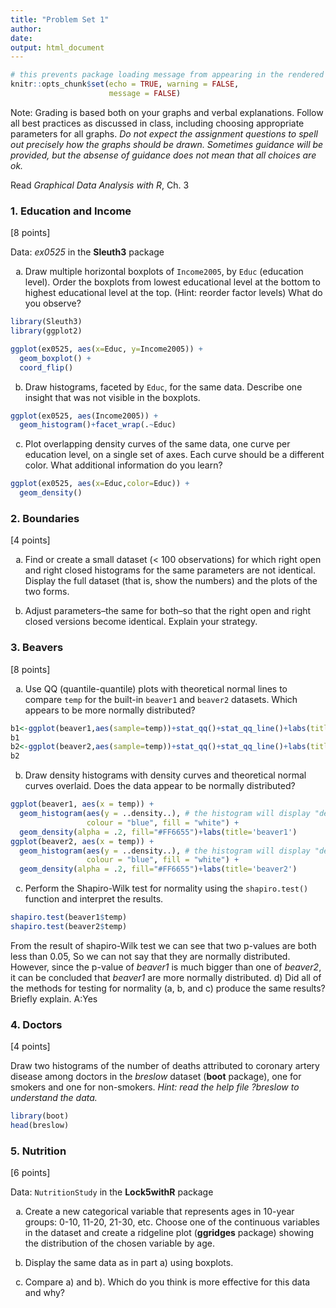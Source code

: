 ```yaml
---
title: "Problem Set 1"
author: 
date: 
output: html_document
---
```


```r
# this prevents package loading message from appearing in the rendered version of your problem set
knitr::opts_chunk$set(echo = TRUE, warning = FALSE,
                      message = FALSE)
```

Note: Grading is based both on your graphs and verbal explanations. Follow all best practices as discussed in class, including choosing appropriate parameters for all graphs. *Do not expect the assignment questions to spell out precisely how the graphs should be drawn. Sometimes guidance will be provided, but the absense of guidance does not mean that all choices are ok.*

Read *Graphical Data Analysis with R*, Ch. 3

### 1. Education and Income

[8 points]

Data: *ex0525* in the **Sleuth3** package

a) Draw multiple horizontal boxplots of `Income2005`, by `Educ` (education level). Order the boxplots from lowest educational level at the bottom to highest educational level at the top. (Hint: reorder factor levels) What do you observe?
```r
library(Sleuth3)
library(ggplot2)

ggplot(ex0525, aes(x=Educ, y=Income2005)) +
  geom_boxplot() +
  coord_flip()
```

b) Draw histograms, faceted by `Educ`, for the same data. Describe one insight that was not visible in the boxplots.
```r
ggplot(ex0525, aes(Income2005)) +
  geom_histogram()+facet_wrap(.~Educ)
```

c) Plot overlapping density curves of the same data, one curve per education level, on a single set of axes. Each curve should be a different color. What additional information do you learn? 
```r
ggplot(ex0525, aes(x=Educ,color=Educ)) +
  geom_density()
```

### 2. Boundaries

[4 points]

a) Find or create a small dataset (< 100 observations) for which right open and right closed histograms for the same parameters are not identical. Display the full dataset (that is, show the numbers) and the plots of the two forms.

b) Adjust parameters--the same for both--so that the right open and right closed versions become identical. Explain your strategy.

### 3. Beavers

[8 points]

a) Use QQ (quantile-quantile) plots with theoretical normal lines to compare `temp` for the built-in `beaver1` and `beaver2` datasets.  Which appears to be more normally distributed?
```r
b1<-ggplot(beaver1,aes(sample=temp))+stat_qq()+stat_qq_line()+labs(title='qqplot of beaver1',y="temp")
b1
b2<-ggplot(beaver2,aes(sample=temp))+stat_qq()+stat_qq_line()+labs(title='qqplot of beaver2',y="temp")
b2
```
b) Draw density histograms with density curves and theoretical normal curves overlaid. Does the data appear to be normally distributed?
```r
ggplot(beaver1, aes(x = temp)) +
  geom_histogram(aes(y = ..density..), # the histogram will display "density" on its y-axis
                 colour = "blue", fill = "white") +
  geom_density(alpha = .2, fill="#FF6655")+labs(title='beaver1')
ggplot(beaver2, aes(x = temp)) +
  geom_histogram(aes(y = ..density..), # the histogram will display "density" on its y-axis
                 colour = "blue", fill = "white") +
  geom_density(alpha = .2, fill="#FF6655")+labs(title='beaver2')
```

c) Perform the Shapiro-Wilk test for normality using the `shapiro.test()` function and interpret the results. 
```r
shapiro.test(beaver1$temp)
shapiro.test(beaver2$temp)
```
From the result of shapiro-Wilk test we can see that two p-values are both less than 0.05, So we can not say that they are normally distributed. However, since the p-value of *beaver1* is much bigger than one of *beaver2*, it can be concluded that *beaver1* are more normally distributed.
d) Did all of the methods for testing for normality (a, b, and c) produce the same results? Briefly explain.
A:Yes

### 4. Doctors

[4 points]

Draw two histograms of the number of deaths attributed to coronary artery disease among doctors in the *breslow* dataset (**boot** package), one for smokers and one for non-smokers. *Hint: read the help file ?breslow to understand the data.*
```r
library(boot)
head(breslow)
```
### 5. Nutrition

[6 points]

Data: `NutritionStudy` in the **Lock5withR** package

a) Create a new categorical variable that represents ages in 10-year groups: 0-10, 11-20, 21-30, etc. Choose one of the continuous variables in the dataset and create a ridgeline plot (**ggridges** package) showing the distribution of the chosen variable by age. 

b) Display the same data as in part a) using boxplots. 

c) Compare a) and b). Which do you think is more effective for this data and why?

